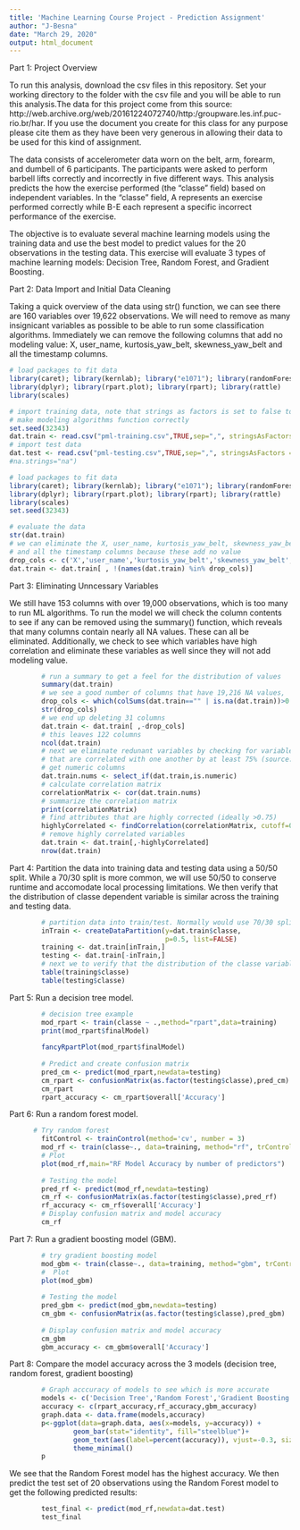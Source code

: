 ```yaml
---
title: 'Machine Learning Course Project - Prediction Assignment'
author: "J-Besna"
date: "March 29, 2020"
output: html_document
---
```


Part 1: Project Overview

To run this analysis, download the csv files in this repository. Set your working directory to the folder with the csv file and you will be able to run this analysis.The data for this project come from this source: http://web.archive.org/web/20161224072740/http:/groupware.les.inf.puc-rio.br/har. If you use the document you create for this class for any purpose please cite them as they have been very generous in allowing their data to be used for this kind of assignment.

The data consists of accelerometer data worn on the belt, arm, forearm, and dumbell of 6 participants. The participants were asked to perform barbell lifts correctly and incorrectly in five different ways. This analysis predicts the how the exercise performed (the "classe" field) based on independent variables. In the "classe" field, A represents an exercise performed correctly while B-E each represent a specific incorrect performance of the exercise. 

The objective is to evaluate several machine learning models using the training data and use the best model to predict values for the 20 observations in the testing data. This exercise will evaluate 3 types of machine learning models: Decision Tree, Random Forest, and Gradient Boosting.

Part 2: Data Import and Initial Data Cleaning

Taking a quick overview of the data using str() function, we can see there are 160 variables over 19,622 observations. We will need to remove as many insignicant variables as possible to be able to run some classification algorithms. Immediately we can remove the following columns that add no modeling value: X, user_name, kurtosis_yaw_belt, skewness_yaw_belt and all the timestamp columns.

```r
# load packages to fit data
library(caret); library(kernlab); library("e1071"); library(randomForest)
library(dplyr); library(rpart.plot); library(rpart); library(rattle)
library(scales)
```

```r
# import training data, note that strings as factors is set to false to 
# make modeling algorithms function correctly
set.seed(32343)
dat.train <- read.csv("pml-training.csv",TRUE,sep=",", stringsAsFactors = FALSE)
# import test data
dat.test <- read.csv("pml-testing.csv",TRUE,sep=",", stringsAsFactors = FALSE)
#na.strings="na")

# load packages to fit data
library(caret); library(kernlab); library("e1071"); library(randomForest)
library(dplyr); library(rpart.plot); library(rpart); library(rattle)
library(scales)
set.seed(32343)

# evaluate the data
str(dat.train)
# we can eliminate the X, user_name, kurtosis_yaw_belt, skewness_yaw_belt
# and all the timestamp columns because these add no value
drop_cols <- c('X','user_name','kurtosis_yaw_belt','skewness_yaw_belt','raw_timestamp_part_1','raw_timestamp_part_2','cvtd_timestamp')
dat.train <- dat.train[ , !(names(dat.train) %in% drop_cols)]
```

Part 3: Eliminating Unncessary Variables

We still have 153 columns with over 19,000 observations, which is too many to run ML algorithms. To run the model we will check the column contents to see if any can be removed using the summary() function, which reveals that many columns contain nearly all NA values. These can all be eliminated. Additionally, we check to see which variables have high correlation and eliminate these variables as well since they will not add modeling value.

```r
        # run a summary to get a feel for the distribution of values             within the variables
        summary(dat.train)
        # we see a good number of columns that have 19,216 NA values,            adding little value and they can be eliminated. we'll use 95% NA         rate to remove the columns
        drop_cols <- which(colSums(dat.train=="" | is.na(dat.train))>0.95*dim(dat.train)[1]) 
        str(drop_cols)
        # we end up deleting 31 columns
        dat.train <- dat.train[ ,-drop_cols]
        # this leaves 122 columns
        ncol(dat.train)
        # next we eliminate redunant variables by checking for variables
        # that are correlated with one another by at least 75% (source: https://machinelearningmastery.com/feature-selection-with-the-caret-r-package/)
        # get numeric columns
        dat.train.nums <- select_if(dat.train,is.numeric)
        # calculate correlation matrix
        correlationMatrix <- cor(dat.train.nums)
        # summarize the correlation matrix
        print(correlationMatrix)
        # find attributes that are highly corrected (ideally >0.75)
        highlyCorrelated <- findCorrelation(correlationMatrix, cutoff=0.75)
        # remove highly correlated variables
        dat.train <- dat.train[,-highlyCorrelated]
        nrow(dat.train)
```

Part 4: Partition the data into training data and testing data using a 50/50 split. While a 70/30 split is more common, we will use 50/50 to conserve runtime and accomodate local processing limitations. We then verify that the distribution of classe dependent variable is similar across the training and testing data.

```r
        # partition data into train/test. Normally would use 70/30 split,         but going with 50/50 to save on processing
        inTrain <- createDataPartition(y=dat.train$classe,
                                       p=0.5, list=FALSE)
        training <- dat.train[inTrain,]
        testing <- dat.train[-inTrain,]
        # next we to verify that the distribution of the classe variable         is similar in training and testing data
        table(training$classe)
        table(testing$classe)
```

Part 5: Run a decision tree model.

```r
        # decision tree example
        mod_rpart <- train(classe ~ .,method="rpart",data=training)
        print(mod_rpart$finalModel)
        
        fancyRpartPlot(mod_rpart$finalModel)
        
        # Predict and create confusion matrix
        pred_cm <- predict(mod_rpart,newdata=testing)
        cm_rpart <- confusionMatrix(as.factor(testing$classe),pred_cm)
        cm_rpart
        rpart_accuracy <- cm_rpart$overall['Accuracy']
```

Part 6: Run a random forest model.

```r
      # Try random forest
        fitControl <- trainControl(method='cv', number = 3)
        mod_rf <- train(classe~., data=training, method="rf", trControl=fitControl, verbose=FALSE)
        # Plot
        plot(mod_rf,main="RF Model Accuracy by number of predictors")
        
        # Testing the model
        pred_rf <- predict(mod_rf,newdata=testing)
        cm_rf <- confusionMatrix(as.factor(testing$classe),pred_rf)
        rf_accuracy <- cm_rf$overall['Accuracy']
        # Display confusion matrix and model accuracy
        cm_rf
```

Part 7: Run a gradient boosting model (GBM).

```r
        # try gradient boosting model
        mod_gbm <- train(classe~., data=training, method="gbm", trControl=fitControl, verbose=FALSE)
        #  Plot 
        plot(mod_gbm)
        
        # Testing the model
        pred_gbm <- predict(mod_gbm,newdata=testing)
        cm_gbm <- confusionMatrix(as.factor(testing$classe),pred_gbm)
        
        # Display confusion matrix and model accuracy
        cm_gbm
        gbm_accuracy <- cm_gbm$overall['Accuracy']
```

Part 8: Compare the model accuracy across the 3 models (decision tree, random forest, gradient boosting)

```r
        # Graph acccuracy of models to see which is more accurate
        models <- c('Decision Tree','Random Forest','Gradient Boosting')
        accuracy <- c(rpart_accuracy,rf_accuracy,gbm_accuracy)
        graph.data <- data.frame(models,accuracy)
        p<-ggplot(data=graph.data, aes(x=models, y=accuracy)) +
                geom_bar(stat="identity", fill="steelblue")+
                geom_text(aes(label=percent(accuracy)), vjust=-0.3, size=3)+ scale_y_continuous(labels = scales::percent_format(accuracy = 1))+
                theme_minimal()
        p
```

We see that the Random Forest model has the highest accuracy. We then predict the test set of 20 observations using the Random Forest model to get the following predicted results:

```r
        test_final <- predict(mod_rf,newdata=dat.test)
        test_final
```

